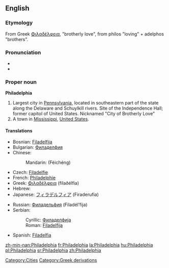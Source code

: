 ==English==
{{wikipedia|Philadelphia, Pennsylvania}}

===Etymology===
From Greek [[Φιλαδέλφεια]], "brotherly love", from philos "loving" + adelphos "brothers". {{attention|grc}}

===Pronunciation===
* {{audio|en-uk-Philadelphia.ogg|Audio (UK)}}
* {{audio|en-us-Philadelphia.ogg|Audio (US)}}

===Proper noun===
'''Philadelphia'''

# Largest city in [[Pennsylvania]], located in southeastern part of the state along the Delaware and Schuylkill rivers. Site of the Independence Hall; former capitol of United States. Nicknamed "City of Brotherly Love"
# A town in [[Mississippi]], [[United States]].

====Translations====
{{trans-top}}
* Bosnian: [[Filadelfija#Bosnian|Filadelfija]] {{f}}
* Bulgarian: [[Филаделфия]] {{f}}
* Chinese:
*: Mandarin: {{zh-ts|費城|费城}} (Fèichéng)
* Czech: [[Filadelfie]] {{f}}
* French: [[Philadelphie]]
* Greek: [[Φιλαδέλφεια]] (filaðélfia) {{f}}
* Hebrew: {{t-|he|פילדלפיה|f|alt=פִילָדֶלְפִיָּה|sc=Hebr|tr=filadélfia}}
* Japanese: [[フィラデルフィア]] (Firaderufia)
{{trans-mid}}
* Russian: [[Филадельфия]] (Filadél’fija) {{f}}
* Serbian:
*: Cyrillic: [[Филаделфија#Serbian|Филаделфија]] {{f}}
*: Roman: [[Filadelfija#Serbian|Filadelfija]] {{f}}
* Spanish: [[Filadelfia]] {{f}}
{{trans-bottom}}

[[Category:Cities]]
[[Category:Greek derivations]]

[[zh-min-nan:Philadelphia]]
[[fr:Philadelphia]]
[[la:Philadelphia]]
[[hu:Philadelphia]]
[[pl:Philadelphia]]
[[sr:Philadelphia]]
[[zh:Philadelphia]]